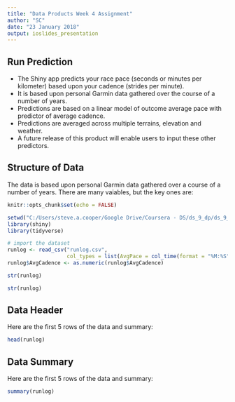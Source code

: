 ```yaml
---
title: "Data Products Week 4 Assignment"
author: "SC"
date: "23 January 2018"
output: ioslides_presentation
---
```


## Run Prediction

- The Shiny app predicts your race pace (seconds or minutes per kilometer) based upon your cadence (strides per minute).
- It is based upon personal Garmin data gathered over the course of a number of years.
- Predictions are based on a linear model of outcome average pace with predictor of average cadence.
- Predictions are averaged across multiple terrains, elevation and weather.
- A future release of this product will enable users to input these other predictors.

## Structure of Data

The data is based upon personal Garmin data gathered over a course of a number of years.  There are many vaiables, but the key ones are:

```r
knitr::opts_chunk$set(echo = FALSE)

setwd("C:/Users/steve.a.cooper/Google Drive/Coursera - DS/ds_9_dp/ds_9_dp_wk4/CourseProject")
library(shiny)
library(tidyverse)

# import the dataset
runlog <- read_csv("runlog.csv", 
                   col_types = list(AvgPace = col_time(format = "%M:%S")))
runlog$AvgCadence <- as.numeric(runlog$AvgCadence)

str(runlog)
```

```r
str(runlog)
```

## Data Header

Here are the first 5 rows of the data and summary:

```r
head(runlog)
```

## Data Summary

Here are the first 5 rows of the data and summary:

```r
summary(runlog)
```
